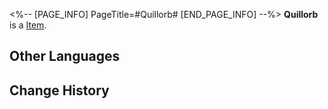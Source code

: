 <%-- [PAGE_INFO]
PageTitle=#Quillorb#
[END_PAGE_INFO] --%>
{{Item Infobox
|id          = 260022
|image       = Item Quillorb.png{{subst:void|<!--$UPLOAD:<<SpriteOutput/ItemFigures/260022.png>-<Item Quillorb.png>-<Item Icons>>-->}}
|type        = 
|invCategory = 
|rarity      = 2
|effect      = 
|description = Normal Ingredients &mdash; Fruits and vegetables that can be used for cooking dishes
|source1     = [[Farm Planting Rewards]]
}}
{{Description|"When you eat the Quillorb, the Quillorb eats you back." None of the fairies understood what the scholar who took over the farmland meant when he said this with an emotionless face.}}
'''Quillorb''' is a [[Item]].

==Other Languages==
{{Other Languages
|en   = Quillorb
|zhs  = 刺刺果
|zht  = 刺刺果
|ja   = トゲトゲの実
|ko   = 가시열매
|es   = Plumipinchos
|fr   = Quillorbe
|ru   = Колючника
|th   = ลูกหนาม
|vi   = Quả Gai
|de   = Stachelfrucht
|id   = Buah Berduri
|pt   = Penorbe
}}

==Change History==
{{Change History|3.5}}